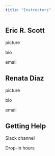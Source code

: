 ```yaml
---
title: "Instructors"
---
```


## Eric R. Scott

picture

bio

email

## Renata Diaz

picture

bio

email

## Getting Help

Slack channel

Drop-in hours
